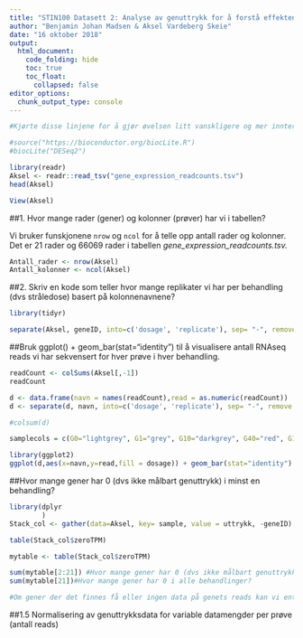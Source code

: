 ```yaml
---
title: "STIN100 Datasett 2: Analyse av genuttrykk for å forstå effektene av gammastråling på gran"
author: "Benjamin Johan Madsen & Aksel Vardeberg Skeie"
date: "16 oktober 2018"
output:
  html_document:
    code_folding: hide
    toc: true
    toc_float:
      collapsed: false
editor_options: 
  chunk_output_type: console
---
```


```r
#Kjørte disse linjene for å gjør øvelsen litt vanskligere og mer innteresant.

#source("https://bioconductor.org/biocLite.R")
#biocLite("DESeq2")
```

```r
library(readr)
Aksel <- readr::read_tsv("gene_expression_readcounts.tsv")
head(Aksel)

View(Aksel)
```

##1. Hvor mange rader (gener) og kolonner (prøver) har vi i tabellen?

Vi bruker funskjonene ```nrow``` og ```ncol``` for å telle opp antall rader og kolonner. Det er 21 rader og 66069 rader i tabellen *gene_expression_readcounts.tsv.*  
```r
Antall_rader <- nrow(Aksel)
Antall_kolonner <- ncol(Aksel)
```

##2. Skriv en kode som teller hvor mange replikater vi har per behandling (dvs stråledose) basert på kolonnenavnene?

```r
library(tidyr)

separate(Aksel, geneID, into=c('dosage', 'replicate'), sep= "-", remove = TRUE, convert = FALSE)
```

##Bruk ggplot() + geom_bar(stat="identity") til å visualisere antall RNAseq reads vi har sekvensert for hver prøve i hver behandling.
```r
readCount <- colSums(Aksel[,-1])
readCount

d <- data.frame(navn = names(readCount),read = as.numeric(readCount))
d <- separate(d, navn, into=c('dosage', 'replicate'), sep= "-", remove = FALSE)

#colsum(d)

```

```r
samplecols = c(G0="lightgrey", G1="grey", G10="darkgrey", G40="red", G100="darkred")

library(ggplot2)
ggplot(d,aes(x=navn,y=read,fill = dosage)) + geom_bar(stat="identity") + scale_fill_manual(values = samplecols)
```

##Hvor mange gener har 0 (dvs ikke målbart genuttrykk) i minst en behandling?

```r

library(dplyr
        )
Stack_col <- gather(data=Aksel, key= sample, value = uttrykk, -geneID) %>% group_by(geneID) %>% summarise(zeroTPM=  sum(uttrykk == 0))

table(Stack_col$zeroTPM)

mytable <- table(Stack_col$zeroTPM) 

sum(mytable[2:21]) #Hvor mange gener har 0 (dvs ikke målbart genuttrykk) i minst en behandling?  
sum(mytable[21])#Hvor mange gener har 0 i alle behandlinger?

#Om gener der det finnes få eller ingen data på genets reads kan vi enten forstå det sånn at genet ikke blir påvirket av stråling eller ikke er skrudd på. Det kan også være at genmengden som ble sekvensert ikke var tilstrekkelig for å få en full lesning, og genet blir dermed regnet som ikke påvirket
```

##1.5 Normalisering av genuttrykksdata for variable datamengder per prøve (antall reads)



